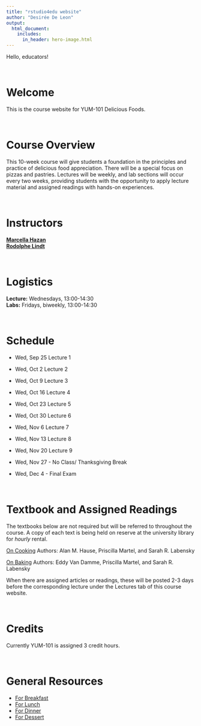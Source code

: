 ```yaml
---
title: "rstudio4edu website"
author: "Desirée De Leon"
output:
  html_document:
    includes:
      in_header: hero-image.html
---
```


Hello, educators!


<br>



# Welcome  

This is the course website for YUM-101 Delicious Foods.   

<br>


# Course Overview  

This 10-week course will give students a foundation in the principles and practice of delicious food appreciation. There will be a special focus on pizzas and pastries. Lectures will be weekly, and lab sections will occur every two weeks, providing students with the opportunity to apply lecture material and assigned readings with hands-on experiences.  

<br>


# Instructors  

[**Marcella Hazan**](https://en.wikipedia.org/wiki/Marcella_Hazan)    
[**Rodolphe Lindt**](https://en.wikipedia.org/wiki/Rodolphe_Lindt)  


<br>


# Logistics  

**Lecture:** Wednesdays, 13:00-14:30  
**Labs:** Fridays, biweekly, 13:00-14:30

<br>


# Schedule

* Wed, Sep 25  Lecture 1

* Wed, Oct 2  Lecture 2

* Wed, Oct 9  Lecture 3

* Wed, Oct 16  Lecture 4

* Wed, Oct 23  Lecture 5

* Wed, Oct 30  Lecture 6

* Wed, Nov 6  Lecture 7

* Wed, Nov 13  Lecture 8

* Wed, Nov 20  Lecture 9

* Wed, Nov 27 - No Class/ Thanksgiving Break  

* Wed, Dec 4 - Final Exam  

<br> 


# Textbook and Assigned Readings

The textbooks below are not required but will be referred to throughout the course. A copy of each text is being held on reserve at the university library for *hourly* rental. 

[On Cooking](https://www.amazon.com/Cooking-Textbook-Culinary-Fundamentals-Hospitality-ebook/dp/B07R7D9H9K/ref=sr_1_fkmr0_1?keywords=On+Cooking%3A+A+Textbook+of+Culinary+Fundamentals+6th+Edition+PDF+%28ebook%29&qid=1561316536&s=gateway&sr=8-1-fkmr0) Authors: Alan M. Hause, Priscilla Martel, and Sarah R. Labensky  

[On Baking](https://www.amazon.com/Baking-Update-Textbook-Pastry-Fundamentals-ebook/dp/B00XIH2H76/ref=pd_sim_351_1/130-8114075-5612107?_encoding=UTF8&pd_rd_i=B00XIH2H76&pd_rd_r=6df0b21e-95e9-11e9-80ed-5b1764340abc&pd_rd_w=QmJWd&pd_rd_wg=vbbD1&pf_rd_p=a098ee4c-2e0f-4821-b463-d4b049053104&pf_rd_r=VGZQ9X5C65MRBSXV4DRR&psc=1&refRID=VGZQ9X5C65MRBSXV4DRR) Authors: Eddy Van Damme, Priscilla Martel, and Sarah R. Labensky  

When there are assigned articles or readings, these will be posted 2-3 days before the corresponding lecture under the Lectures tab of this course website.

<br>


# Credits

Currently YUM-101 is assigned 3 credit hours.   


<br>




# General Resources

* [For Breakfast](https://www.bonappetit.com/recipes/desserts/slideshow/breakfast-pastries)
* [For Lunch](https://www.bonappetit.com/recipes/family-meals/slideshow/pizza-recipes)
* [For Dinner](https://cooking.nytimes.com/68861692-nyt-cooking/807163-our-greatest-pizza-recipes)
* [For Dessert](https://www.brit.co/dessert-pizza-recipes/)
